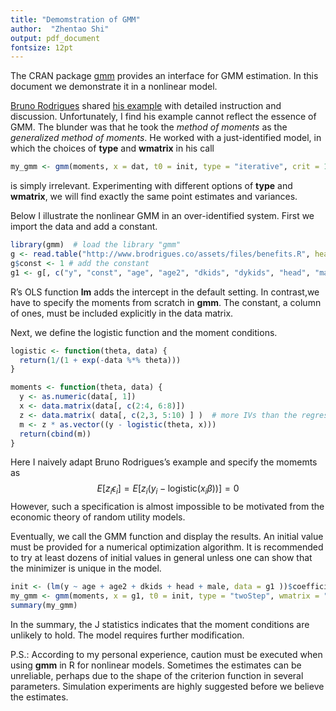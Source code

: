 ```yaml
---
title: "Demomstration of GMM"
author:  "Zhentao Shi"
output: pdf_document
fontsize: 12pt
---
```


The CRAN package [gmm](http://cran.r-project.org/web/packages/gmm/index.html) provides an interface for GMM estimation. In this document we demonstrate it in a nonlinear model. 

[Bruno Rodrigues](http://www.brodrigues.co/pages/aboutme.html) shared [his example](http://www.brodrigues.co/2013/11/07/gmm-with-rmd/) with detailed instruction and discussion. Unfortunately, I find his example cannot reflect the essence of GMM. The blunder was that he took the *method of moments* as the *generalized method of moments*. He worked with a just-identified model, in which the choices of **type** and **wmatrix** in his call
```r
my_gmm <- gmm(moments, x = dat, t0 = init, type = "iterative", crit = 1e-25, wmatrix = "optimal", method = "Nelder-Mead", control = list(reltol = 1e-25, maxit = 20000))
```
is simply irrelevant. Experimenting with different options of **type** and **wmatrix**, we will find exactly the same point estimates and variances.

Below I illustrate the nonlinear GMM in an over-identified system. First we import the data and add a constant. 
```r
library(gmm)  # load the library "gmm"
g <- read.table("http://www.brodrigues.co/assets/files/benefits.R", header = T)
g$const <- 1 # add the constant
g1 <- g[, c("y", "const", "age", "age2", "dkids", "dykids", "head", "male", "married", "rr", "rr2") ] 
```
R's OLS function **lm** adds the intercept in the default setting. In contrast,we have to specify the moments from scratch in **gmm**. The constant, a column of ones, must be included explicitly in the data matrix.

Next, we define the logistic function and the moment conditions. 
```r
logistic <- function(theta, data) {
  return(1/(1 + exp(-data %*% theta)))
}

moments <- function(theta, data) {
  y <- as.numeric(data[, 1])
  x <- data.matrix(data[, c(2:4, 6:8)])
  z <- data.matrix( data[, c(2,3, 5:10) ] )  # more IVs than the regressors. Over-identified.
  m <- z * as.vector((y - logistic(theta, x)))
  return(cbind(m))
}
```
Here I naively adapt Bruno Rodrigues's example and specify the momemts as
$$
E[z_i \epsilon_i] = E[ z_i ( y_i - \mathrm{ logistic }(x_i \beta ) )] = 0
$$
However, such a specification is almost impossible to be motivated from the economic theory of random utility models.


Eventually, we call the GMM function and display the results. An initial value must be provided for a numerical optimization algorithm. It is recommended to try at least dozens of initial values in general unless one can show that the minimizer is unique in the model.
```r
init <- (lm(y ~ age + age2 + dkids + head + male, data = g1 ))$coefficients
my_gmm <- gmm(moments, x = g1, t0 = init, type = "twoStep", wmatrix = "optimal")
summary(my_gmm)
```
In the summary, the J statistics indicates that the moment conditions are unlikely to hold. The model requires further modification. 

P.S.: According to my personal experience, caution must be executed when using **gmm** in R for nonlinear models. Sometimes the estimates can be unreliable, perhaps due to the shape of the criterion function in several parameters. Simulation experiments are highly suggested before we believe the estimates.